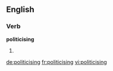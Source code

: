 ==English==

===Verb===
'''politicising'''

# {{third-person singular of|politicise}}

[[de:politicising]]
[[fr:politicising]]
[[vi:politicising]]